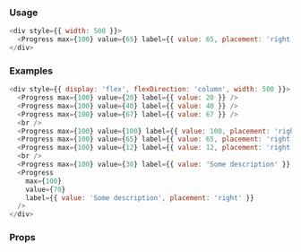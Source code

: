 ### Usage

```javascript reactLive=true
<div style={{ width: 500 }}>
  <Progress max={100} value={65} label={{ value: 65, placement: 'right' }} />
</div>
```

### Examples

```javascript reactLive=true
<div style={{ display: 'flex', flexDirection: 'column', width: 500 }}>
  <Progress max={100} value={20} label={{ value: 20 }} />
  <Progress max={100} value={40} label={{ value: 40 }} />
  <Progress max={100} value={67} label={{ value: 67 }} />
  <br />
  <Progress max={100} value={100} label={{ value: 100, placement: 'right' }} />
  <Progress max={100} value={65} label={{ value: 65, placement: 'right' }} />
  <Progress max={100} value={12} label={{ value: 12, placement: 'right' }} />
  <br />
  <Progress max={100} value={30} label={{ value: 'Some description' }} />
  <Progress
    max={100}
    value={70}
    label={{ value: 'Some description', placement: 'right' }}
  />
</div>
```

### Props

<PropsTable component="Progress" platform="web" />
